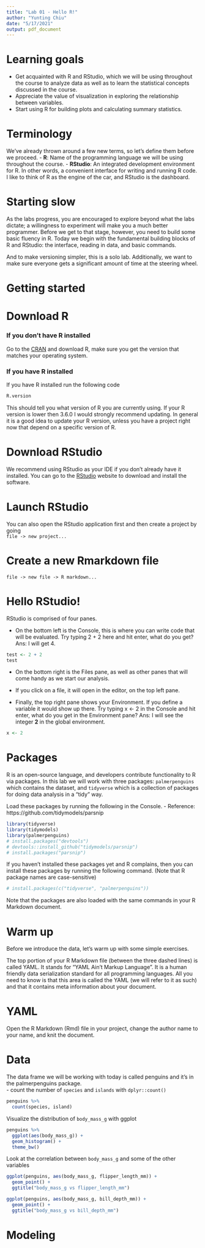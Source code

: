 ```yaml
---
title: "Lab 01 - Hello R!"
author: "Yunting Chiu"
date: "5/17/2021"
output: pdf_document
---
```


# Learning goals
- Get acquainted with R and RStudio, which we will be using throughout the course to analyze data as well as to learn the statistical concepts discussed in the course.
- Appreciate the value of visualization in exploring the relationship between variables.
- Start using R for building plots and calculating summary statistics.

# Terminology
We’ve already thrown around a few new terms, so let’s define them before we proceed.
- **R**: Name of the programming language we will be using throughout the course.
- **RStudio**: An integrated development environment for R. In other words, a convenient interface for writing and running R code.
I like to think of R as the engine of the car, and RStudio is the dashboard.

# Starting slow
As the labs progress, you are encouraged to explore beyond what the labs dictate; a willingness to experiment will make you a much better programmer. Before we get to that stage, however, you need to build some basic fluency in R. Today we begin with the fundamental building blocks of R and RStudio: the interface, reading in data, and basic commands.

And to make versioning simpler, this is a solo lab. Additionally, we want to make sure everyone gets a significant amount of time at the steering wheel.

# Getting started

# Download R

### If you don’t have R installed
Go to the [CRAN](https://cran.r-project.org/) and download R, make sure you get the version that matches your operating system.

### If you have R installed
If you have R installed run the following code
```r
R.version
```
This should tell you what version of R you are currently using. If your R version is lower then 3.6.0 I would strongly recommend updating. In general it is a good idea to update your R version, unless you have a project right now that depend on a specific version of R.

# Download RStudio
We recommend using RStudio as your IDE if you don’t already have it installed. You can go to the [RStudio](https://www.rstudio.com/products/rstudio/download/) website to download and install the software.

# Launch RStudio
You can also open the RStudio application first and then create a project by going\
  ```file -> new project...```

# Create a new Rmarkdown file
  ```file -> new file -> R markdown...```

# Hello RStudio!
RStudio is comprised of four panes.

- On the bottom left is the Console, this is where you can write code that will be evaluated. Try typing 2 + 2 here and hit enter, what do you get?\
Ans: I will get 4.
```r
test <- 2 + 2
test
```


- On the bottom right is the Files pane, as well as other panes that will come handy as we start our analysis.

- If you click on a file, it will open in the editor, on the top left pane.

- Finally, the top right pane shows your Environment. If you define a variable it would show up there. Try typing x <- 2 in the Console and hit enter, what do you get in the Environment pane?
Ans: I will see the integer **2** in the global environment.
```r
x <- 2
```
# Packages
R is an open-source language, and developers contribute functionality to R via packages. In this lab we will work with three packages: `palmerpenguins` which contains the dataset, and `tidyverse` which is a collection of packages for doing data analysis in a “tidy” way.

Load these packages by running the following in the Console.
- Reference: https://github.com/tidymodels/parsnip
```r
library(tidyverse)
library(tidymodels)
library(palmerpenguins)
# install.packages("devtools")
# devtools::install_github("tidymodels/parsnip")
# install.packages("parsnip")
```

If you haven’t installed these packages yet and R complains, then you can install these packages by running the following command. (Note that R package names are case-sensitive)
```r
# install.packages(c("tidyverse", "palmerpenguins"))
```
Note that the packages are also loaded with the same commands in your R Markdown document.

# Warm up
Before we introduce the data, let’s warm up with some simple exercises.

The top portion of your R Markdown file (between the three dashed lines) is called YAML. It stands for “YAML Ain’t Markup Language”. It is a human friendly data serialization standard for all programming languages. All you need to know is that this area is called the YAML (we will refer to it as such) and that it contains meta information about your document.

# YAML
Open the R Markdown (Rmd) file in your project, change the author name to your name, and knit the document.

# Data 
The data frame we will be working with today is called penguins and it’s in the palmerpenguins package.\
- count the number of `species` and `islands` with `dplyr::count()`
```r
penguins %>%
  count(species, island)
```
Visualize the distribution of `body_mass_g` with ggplot
```r
penguins %>%
  ggplot(aes(body_mass_g)) +
  geom_histogram() +
  theme_bw()
```
Look at the correlation between `body_mass_g` and some of the other variables
```r
ggplot(penguins, aes(body_mass_g, flipper_length_mm)) +
  geom_point() +
  ggtitle("body_mass_g vs flipper_length_mm")
```
```r
ggplot(penguins, aes(body_mass_g, bill_depth_mm)) +
  geom_point() +
  ggtitle("body_mass_g vs bill_depth_mm")
```
# Modeling

